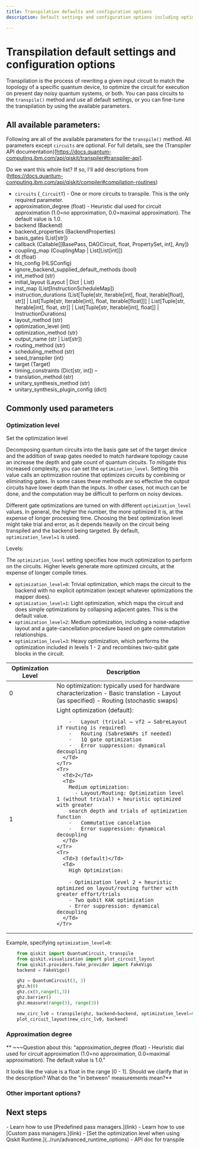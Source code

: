 ```yaml
---
title: Transpilation defaults and configuration options
description: Default settings and configuration options including optimization and approximation degree

---
```


# Transpilation default settings and configuration options

Transpilation is the process of rewriting a given input circuit to match the topology of a specific quantum device, to optimize the circuit for execution on present day noisy quantum systems, or both. You can pass circuits to the `transpile()` method and use all default settings, or you can fine-tune the transpilation by using the available parameters. 

## All available parameters:

Following are all of the available parameters for the `transpile()` method.  All parameters except `circuits` are optional.  For full details, see the (Transpiler API documentation)[https://docs.quantum-computing.ibm.com/api/qiskit/transpiler#transpiler-api].

Do we want this whole list?  If so, I'll add descriptions from (https://docs.quantum-computing.ibm.com/api/qiskit/compiler#compilation-routines)

- `circuits` (`_CircuitT`) - One or more circuits to transpile. This is the only required parameter.
- approximation_degree (float) - Heuristic dial used for circuit approximation (1.0=no approximation, 0.0=maximal approximation). The default value is 1.0.
- backend (Backend)
- backend_properties (BackendProperties)
- basis_gates (List[str])
- callback (Callable[[BasePass, DAGCircuit, float, PropertySet, int], Any])
- coupling_map (CouplingMap | List[List[int]])
- dt (float)
- hls_config (HLSConfig)
- ignore_backend_supplied_default_methods (bool)
- init_method (str)
- initial_layout (Layout | Dict | List)
- inst_map (List[InstructionScheduleMap])
- instruction_durations (List[Tuple[str, Iterable[int], float, Iterable[float], str]] | List[Tuple[str, Iterable[int], float, Iterable[float]]] | List[Tuple[str, Iterable[int], float, str]] | List[Tuple[str, Iterable[int], float]] | InstructionDurations)
- layout_method (str)
- optimization_level (int)
- optimization_method (str)
- output_name (str | List[str])
- routing_method (str)
- scheduling_method (str)
- seed_transpiler (int)
- target (Target)
- timing_constraints (Dict[str, int]) –
- translation_method (str) 
- unitary_synthesis_method (str)
- unitary_synthesis_plugin_config (dict)

## Commonly used parameters 
 
### Optimization level

Set the optimization level

Decomposing quantum circuits into the basis gate set of the target device and the addition of swap gates needed to match hardware topology cause an increase the depth and gate count of quantum circuits. To mitigate this increased complexity, you can set the `optimization_level`.  Setting this value calls an optimization routine that optimizes circuits by combining or eliminating gates. In some cases these methods are so effective the output circuits have lower depth than the inputs. In other cases, not much can be done, and the computation may be difficult to perform on noisy devices. 

Different gate optimizations are turned on with different `optimization_level` values. In general, the higher the number, the more optimized it is, at the expense of longer processing time. Choosing the best optimization level might take trial and error, as it depends heavily on the circuit being transpiled and the backend being targeted. By default, `optimization_level=1` is used.

Levels: 


The `optimization_level` setting specifies how much optimization to perform on the circuits. Higher levels generate more optimized circuits, at the expense of longer compile times.

- `optimization_level=0`: Trivial optimization, which maps the circuit to the backend with no explicit optimization (except whatever optimizations the mapper does).
- `optimization_level=1`: Light optimization, which maps the circuit and does simple optimizations by collapsing adjacent gates. This is the default value.
- `optimization_level=2`: Medium optimization, including a noise-adaptive layout and a gate-cancellation procedure based on gate commutation relationships.
- `optimization_level=3`: Heavy optimization, which performs the optimization included in levels 1 - 2 and recombines two-qubit gate blocks in the circuit.

<Table>
  <thead>
    <Tr>
      <Th>Optimization Level</Th>
      <Th>Description</Th>
    </Tr>
  </thead>
  <tbody>
    <Tr>
      <Td>0</Td>
      <Td>
        No optimization: typically used for hardware characterization
        - Basic translation
        - Layout (as specified)
        - Routing (stochastic swaps)
      </Td>
    </Tr>
    <Tr>
      <Td>1</Td>
      <Td>
        Light optimization (default):

        -   Layout (trivial → vf2 → SabreLayout if routing is required)
        -   Routing (SabreSWAPs if needed)
        -   1Q gate optimization
        -   Error suppression: dynamical decoupling
      </Td>
    </Tr>
    <Tr>
      <Td>2</Td>
      <Td>
        Medium optimization:
          - Layout/Routing: Optimization level 1 (without trivial) + heuristic optimized with greater
        search depth and trials of optimization function
        -   Commutative cancelation
        -   Error suppression: dynamical decoupling
      </Td>
    </Tr>
    <Tr>
      <Td>3 (default)</Td>
      <Td>
        High Optimization:

        - Optimization level 2 + heuristic optimized on layout/routing further with greater effort/trials
        - Two qubit KAK optimization
        - Error suppression: dynamical decoupling
      </Td>
    </Tr>
  </tbody>
</Table>

Example, specifying `optimization_level=0`: 

```python
    from qiskit import QuantumCircuit, transpile
    from qiskit.visualization import plot_circuit_layout
    from qiskit.providers.fake_provider import FakeVigo
    backend = FakeVigo()

    ghz = QuantumCircuit(3, 3)
    ghz.h(0)
    ghz.cx(0,range(1,3))
    ghz.barrier()
    ghz.measure(range(3), range(3))

    new_circ_lv0 = transpile(ghz, backend=backend, optimization_level=0)
    plot_circuit_layout(new_circ_lv0, backend)
```


### Approximation degree

** ~~~Question about this: "approximation_degree (float) - Heuristic dial used for circuit approximation (1.0=no approximation, 0.0=maximal approximation). The default value is 1.0."

It looks like the value is a float in the range [0 - 1]. Should we clarify that in the description?  What do the "in between" measurements mean?**

### Other important options?


## Next steps

<Admonition type="tip" title="Recommendation">
    - Learn how to use [Predefined pass managers.](link)
    - Learn how to use [Custom pass managers.](link)
    - [Set the optimization level when using Qiskit Runtime.](../run/advanced_runtime_options)
    - API doc for transpile
</Admonition>